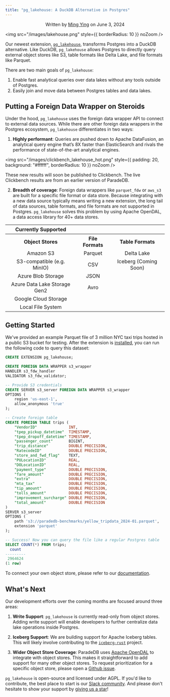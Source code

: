 ```yaml
---
title: "pg_lakehouse: A DuckDB Alternative in Postgres"
---
```


<p align="center">
  Written by <a href="https://www.linkedin.com/in/ming-ying">Ming Ying</a> on
  June 3, 2024
</p>

<img src="/images/lakehouse.png" style={{ borderRadius: 10 }} noZoom />

Our newest extension, [`pg_lakehouse`](https://github.com/paradedb/paradedb/tree/dev/pg_lakehouse), transforms Postgres into a DuckDB alternative. Like DuckDB, `pg_lakehouse` allows Postgres to directly 
query external object stores like S3, table formats like Delta Lake, and file formats like Parquet. 

There are two main goals of `pg_lakehouse`:

1. Enable fast analytical queries over data lakes without any tools outside of Postgres.
2. Easily join and move data between Postgres tables and data lakes.  

## Putting a Foreign Data Wrapper on Steroids

Under the hood, `pg_lakehouse` uses the foreign data wrapper API to connect to external data sources. While there are other foreign data wrappers in the Postgres ecosystem, `pg_lakehouse` differentiates in two ways:

1. **Highly performant**: Queries are pushed down to Apache DataFusion, an analytical query engine that’s 8X faster than ElasticSearch and rivals the performance of state-of-the-art analytical engines.

<img
  src="/images/clickbench_lakehouse_hot.png"
  style={{ padding: 20, background: "#ffffff", borderRadius: 10 }}
  noZoom
/>

<Note>
These new results will soon be published to Clickbench. The live Clickbench results are from an earlier version of ParadeDB.
</Note>

2. **Breadth of coverage**: Foreign data wrappers like `parquet_fdw` or `aws_s3` are built for a specific file format or data store. Because integrating with a new data source typically means writing a new extension, the long tail of data sources, table formats, and file formats are not supported in Postgres. 
`pg_lakehouse` solves this problem by using Apache OpenDAL, a data access library for 40+ data stores.

<table
  id="table"
  style={{
    width: "100%",
    borderCollapse: "collapse",
    border: "0.75px solid #222",
    borderRadius: "10px"
  }}
>
  <tr style={{ display: "flex", color: "#efefef" }}>
    <th
      align="center"
      style={{ width: "100%", textAlign: "left", paddingLeft: 32, fontSize: 16 }}
    >
      Currently Supported
    </th>
  </tr>
  <tr style={{ display: "flex", borderBottom: "0.75px solid #222", color: "#efefef" }}>
    <th
      align="center"
      style={{ width: "34%", textAlign: "left", paddingLeft: 32 }}
    >
      Object Stores
    </th>
    <th
      align="center"
      style={{ width: "33%", textAlign: "left", paddingLeft: 32  }}
    >
      File Formats
    </th>
    <th
      align="center"
      style={{ width: "33%", textAlign: "left", paddingLeft: 32  }}
    >
      Table Formats
    </th>
  </tr>
  <tr style={{ display: "flex" }}>
    <td
      align="center"
      style={{ width: "34%", borderBottom: "0.5px solid #1f1f1f", textAlign: "left", paddingLeft: 32 }}
    >
      Amazon S3
    </td>
    <td
      align="center"
      style={{ width: "33%", borderBottom: "0.5px solid #1f1f1f", textAlign: "left", paddingLeft: 32 }}
    >
      Parquet
    </td>
    <td
      align="center"
      style={{ width: "33%", borderBottom: "0.5px solid #1f1f1f", textAlign: "left", paddingLeft: 32 }}
    >
     Delta Lake 
    </td>
  </tr>
  <tr style={{ display: "flex" }}>
    <td
      align="center"
      style={{ width: "34%", borderBottom: "0.5px solid #1f1f1f", textAlign: "left", paddingLeft: 32 }}
    >
       S3-compatible (e.g. MinIO)
    </td>
    <td
      align="center"
      style={{ width: "33%", borderBottom: "0.5px solid #1f1f1f", textAlign: "left", paddingLeft: 32 }}
    >
      CSV
    </td>
    <td
      align="center"
      style={{ width: "33%", borderBottom: "0.5px solid #1f1f1f", textAlign: "left", paddingLeft: 32 }}
    >
        Iceberg (Coming Soon)
    </td>
  </tr>
  <tr style={{ display: "flex" }}>
    <td
      align="center"
      style={{ width: "34%", borderBottom: "0.5px solid #1f1f1f", textAlign: "left", paddingLeft: 32 }}
    >
       Azure Blob Storage
    </td>
    <td
      align="center"
      style={{ width: "33%", borderBottom: "0.5px solid #1f1f1f", textAlign: "left", paddingLeft: 32 }}
    >
      JSON
    </td>
    <td
      align="center"
      style={{ width: "33%", borderBottom: "0.5px solid #1f1f1f", textAlign: "left", paddingLeft: 32 }}
    >
    </td>
  </tr>
  <tr style={{ display: "flex" }}>
    <td
      align="center"
      style={{ width: "34%", borderBottom: "0.5px solid #1f1f1f", textAlign: "left", paddingLeft: 32 }}
    >
       Azure Data Lake Storage Gen2
    </td>
    <td
      align="center"
      style={{ width: "33%", borderBottom: "0.5px solid #1f1f1f", textAlign: "left", paddingLeft: 32 }}
    >
      Avro
    </td>
    <td
      align="center"
      style={{ width: "33%", borderBottom: "0.5px solid #1f1f1f", textAlign: "left", paddingLeft: 32 }}
    >
    </td>
  </tr>
  <tr style={{ display: "flex" }}>
    <td
      align="center"
      style={{ width: "34%", borderBottom: "0.5px solid #1f1f1f", textAlign: "left", paddingLeft: 32 }}
    >
        Google Cloud Storage
    </td>
    <td
      align="center"
      style={{ width: "33%", borderBottom: "0.5px solid #1f1f1f", textAlign: "left", paddingLeft: 32 }}
    >
    </td>
    <td
      align="center"
      style={{ width: "33%", borderBottom: "0.5px solid #1f1f1f", textAlign: "left", paddingLeft: 32 }}
    >
    </td>
  </tr>
  <tr style={{ display: "flex" }}>
    <td
      align="center"
      style={{ width: "34%", borderBottom: "0.5px solid #1f1f1f", textAlign: "left", paddingLeft: 32 }}
    >
        Local File System
    </td>
    <td
      align="center"
      style={{ width: "33%", borderBottom: "0.5px solid #1f1f1f", textAlign: "left", paddingLeft: 32 }}
    >
    </td>
    <td
      align="center"
      style={{ width: "33%", borderBottom: "0.5px solid #1f1f1f", textAlign: "left", paddingLeft: 32 }}
    >
    </td>
  </tr>
</table>

## Getting Started

We've provided an example Parquet file of 3 million NYC taxi trips hosted in a public S3 bucket for testing. After the extension
is [installed](https://github.com/paradedb/paradedb/tree/dev/pg_search#installation), you can run the following code to query this dataset:

```sql
CREATE EXTENSION pg_lakehouse;

CREATE FOREIGN DATA WRAPPER s3_wrapper
HANDLER s3_fdw_handler
VALIDATOR s3_fdw_validator;

-- Provide S3 credentials
CREATE SERVER s3_server FOREIGN DATA WRAPPER s3_wrapper
OPTIONS (
    region 'us-east-1',
    allow_anonymous 'true'
);

-- Create foreign table
CREATE FOREIGN TABLE trips (
    "VendorID"              INT,
    "tpep_pickup_datetime"  TIMESTAMP,
    "tpep_dropoff_datetime" TIMESTAMP,
    "passenger_count"       BIGINT,
    "trip_distance"         DOUBLE PRECISION,
    "RatecodeID"            DOUBLE PRECISION,
    "store_and_fwd_flag"    TEXT,
    "PULocationID"          REAL,
    "DOLocationID"          REAL,
    "payment_type"          DOUBLE PRECISION,
    "fare_amount"           DOUBLE PRECISION,
    "extra"                 DOUBLE PRECISION,
    "mta_tax"               DOUBLE PRECISION,
    "tip_amount"            DOUBLE PRECISION,
    "tolls_amount"          DOUBLE PRECISION,
    "improvement_surcharge" DOUBLE PRECISION,
    "total_amount"          DOUBLE PRECISION
)
SERVER s3_server
OPTIONS (
    path 's3://paradedb-benchmarks/yellow_tripdata_2024-01.parquet',
    extension 'parquet'
);

-- Success! Now you can query the file like a regular Postgres table
SELECT COUNT(*) FROM trips;
  count
---------
 2964624
(1 row)
```

To connect your own object store, please refer to our [documentation](https://docs.paradedb.com/analytics/quickstart).

## What's Next

Our development efforts over the coming months are focused around three areas:

1. **Write Support**: `pg_lakehouse` is currently read-only from object stores. Adding write support will enable developers to 
further centralize data lake operations inside Postgres.

2. **Iceberg Support**: We are building support for Apache Iceberg tables. This will likely involve contributing to the [`iceberg-rust`](https://github.com/apache/iceberg-rust) 
project.

3. **Wider Object Store Coverage**: ParadeDB uses [Apache OpenDAL](https://github.com/apache/opendal) to integrate with object stores. This makes it
straightforward to add support for many other object stores. To request prioritization for a specific object store, please open a 
[Github issue](https://github.com/paradedb/paradedb/issues).

`pg_lakehouse` is open-source and licensed under AGPL. If you'd like to contribute, the best place to start is our
[Slack community](https://join.slack.com/t/paradedbcommunity/shared_invite/zt-217mordsh-ielS6BiZf7VW3rqKBFgAlQ). And please don't hesitate to show your support by
[giving us a star](https://github.com/paradedb/paradedb)!
